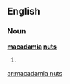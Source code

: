 ==English==

===Noun===
'''[[macadamia]] [[nut]]s'''

# {{plural of|[[macadamia nut]]}}

[[ar:macadamia nuts]]
